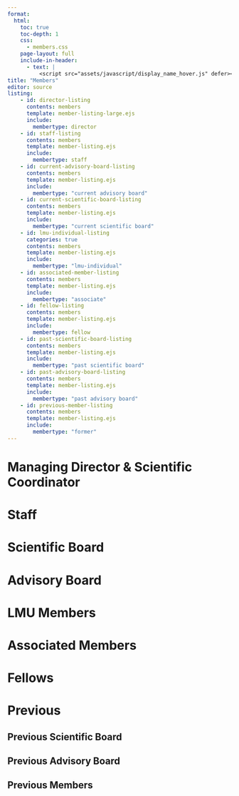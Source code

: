 ```yaml
---
format: 
  html:
    toc: true
    toc-depth: 1
    css:
      - members.css
    page-layout: full
    include-in-header: 
      - text: |
          <script src="assets/javascript/display_name_hover.js" defer></script>
title: "Members"
editor: source
listing:
    - id: director-listing
      contents: members
      template: member-listing-large.ejs
      include:
        membertype: director
    - id: staff-listing
      contents: members
      template: member-listing.ejs
      include:
        membertype: staff
    - id: current-advisory-board-listing
      contents: members
      template: member-listing.ejs
      include:
        membertype: "current advisory board"
    - id: current-scientific-board-listing
      contents: members
      template: member-listing.ejs
      include:
        membertype: "current scientific board"
    - id: lmu-individual-listing
      categories: true
      contents: members
      template: member-listing.ejs
      include:
        membertype: "lmu-individual"
    - id: associated-member-listing
      contents: members
      template: member-listing.ejs
      include:
        membertype: "associate"
    - id: fellow-listing
      contents: members
      template: member-listing.ejs
      include:
        membertype: fellow
    - id: past-scientific-board-listing
      contents: members
      template: member-listing.ejs
      include:
        membertype: "past scientific board"
    - id: past-advisory-board-listing
      contents: members
      template: member-listing.ejs
      include:
        membertype: "past advisory board"
    - id: previous-member-listing
      contents: members
      template: member-listing.ejs
      include:
        membertype: "former"
---
```





# Managing Director & Scientific Coordinator
::: {#director-listing}
:::

# Staff
::: {#staff-listing}
:::

# Scientific Board
::: {#current-scientific-board-listing}
:::

# Advisory Board
::: {#current-advisory-board-listing}
:::

# LMU Members
::: {#lmu-individual-listing}
:::

# Associated Members
::: {#associated-member-listing}
:::

# Fellows
::: {#fellow-listing}
:::

# Previous 

## Previous Scientific Board
::: {#past-scientific-board-listing}
:::

## Previous Advisory Board
::: {#past-advisory-board-listing}
:::

## Previous Members
::: {#previous-member-listing}
:::

